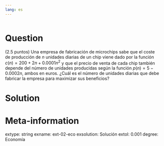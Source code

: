 ```yaml
---
lang: es
---
```


```r

```

Question
========
(2.5 puntos) Una empresa de fabricación de microchips sabe que el coste de producción de $n$ unidades diarias de un chip viene dado por la función $c(n)=200+2n+0.0001n^2$ y que el precio de venta de cada chip también depende del número de unidades producidas según la función $p(n)=5-0.0002n$, ambos en euros. ¿Cuál es el número de unidades diarias que debe fabricar la empresa para maximizar sus beneficios?

Solution
========


Meta-information
================
extype: string
exname: ext-02-eco
exsolution: Solución
extol: 0.001
degree: Economía